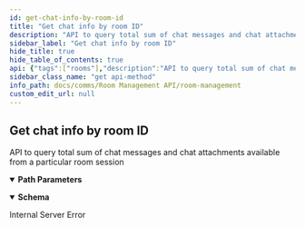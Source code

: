 ```yaml
---
id: get-chat-info-by-room-id
title: "Get chat info by room ID"
description: "API to query total sum of chat messages and chat attachments available from a particular room session"
sidebar_label: "Get chat info by room ID"
hide_title: true
hide_table_of_contents: true
api: {"tags":["rooms"],"description":"API to query total sum of chat messages and chat attachments available from a particular room session","parameters":[{"name":"roomid","in":"path","description":"ID of room to return","required":true,"schema":{"type":"string"},"example":"f81d4fae-7dec-11d0-a765-00a0c91e6bf6"}],"responses":{"200":{"content":{"application/json":{"schema":{"type":"object","properties":{"id":{"type":"string"},"name":{"type":"string"},"start_time":{"type":"string"},"record_count":{"type":"integer"}}},"example":{"id":"f81d4fae-7dec-11d0-a765-00a0c91e6bf6","name":"test-room-ABC","start_time":"2022-09-07T13:00:00Z","record_count":2}}}},"500":{"description":"Internal Server Error"}},"method":"get","path":"/rooms/{roomid}/chatinfo","servers":[{"url":"http://app-room-mgmt.dev2.ar2","description":"Default server"}],"info":{"title":"Room Management","version":"1.0.0","description":"API for room management HTTP server"},"postman":{"name":"Get chat info by room ID","description":{"content":"API to query total sum of chat messages and chat attachments available from a particular room session","type":"text/plain"},"url":{"path":["rooms",":roomid","chatinfo"],"host":["{{baseUrl}}"],"query":[],"variable":[{"disabled":false,"description":{"content":"(Required) ID of room to return","type":"text/plain"},"type":"any","value":"","key":"roomid"}]},"header":[{"key":"Accept","value":"application/json"}],"method":"GET"}}
sidebar_class_name: "get api-method"
info_path: docs/comms/Room Management API/room-management
custom_edit_url: null
---
```



## Get chat info by room ID



API to query total sum of chat messages and chat attachments available from a particular room session

<details style={{"marginBottom":"1rem"}} data-collapsed={false} open={true}><summary style={{}}><strong>Path Parameters</strong></summary><div><ul><ParamsItem className={"paramsItem"} param={{"name":"roomid","in":"path","description":"ID of room to return","required":true,"schema":{"type":"string"},"example":"f81d4fae-7dec-11d0-a765-00a0c91e6bf6"}}></ParamsItem></ul></div></details><div><ApiTabs><TabItem label={"200"} value={"200"}><div></div><div><MimeTabs schemaType={"response"}><TabItem label={"application/json"} value={"application/json"}><SchemaTabs><TabItem label={"Schema"} value={"Schema"}><details style={{}} data-collapsed={false} open={true}><summary style={{"textAlign":"left"}}><strong>Schema</strong></summary><div style={{"textAlign":"left","marginLeft":"1rem"}}></div><ul style={{"marginLeft":"1rem"}}><SchemaItem collapsible={false} name={"id"} required={false} deprecated={undefined} schemaDescription={undefined} schemaName={"string"} qualifierMessage={undefined} defaultValue={undefined}></SchemaItem><SchemaItem collapsible={false} name={"name"} required={false} deprecated={undefined} schemaDescription={undefined} schemaName={"string"} qualifierMessage={undefined} defaultValue={undefined}></SchemaItem><SchemaItem collapsible={false} name={"start_time"} required={false} deprecated={undefined} schemaDescription={undefined} schemaName={"string"} qualifierMessage={undefined} defaultValue={undefined}></SchemaItem><SchemaItem collapsible={false} name={"record_count"} required={false} deprecated={undefined} schemaDescription={undefined} schemaName={"integer"} qualifierMessage={undefined} defaultValue={undefined}></SchemaItem></ul></details></TabItem><TabItem label={"Example (from schema)"} value={"Example (from schema)"}><ResponseSamples responseExample={"{\n  \"id\": \"string\",\n  \"name\": \"string\",\n  \"start_time\": \"string\",\n  \"record_count\": 0\n}"} language={"json"}></ResponseSamples></TabItem><TabItem label={"Example"} value={"Example"}><ResponseSamples responseExample={"{\n  \"id\": \"f81d4fae-7dec-11d0-a765-00a0c91e6bf6\",\n  \"name\": \"test-room-ABC\",\n  \"start_time\": \"2022-09-07T13:00:00Z\",\n  \"record_count\": 2\n}"} language={"json"}></ResponseSamples></TabItem></SchemaTabs></TabItem></MimeTabs></div></TabItem><TabItem label={"500"} value={"500"}><div>

Internal Server Error

</div><div></div></TabItem></ApiTabs></div>
      